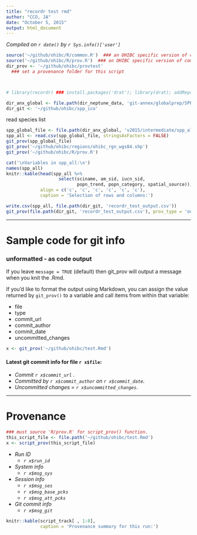 ```yaml
---
title: "recordr test rmd"
author: "CCO, JA"
date: "October 5, 2015"
output: html_document
---
```


*Compiled on `r date()` by `r Sys.info()['user']`*

``` r
source('~/github/ohibc/R/common.R')  ### an OHIBC specific version of common.R
source('~/github/ohibc/R/prov.R')  ### an OHIBC specific version of common.R
dir_prov <- '~/github/ohibc/provtest' 
  ### set a provenance folder for this script



# library(recordr) ### install.packages('drat'); library(drat); addRepo('NCEAS'); install.packages('recordr', type = 'source')

dir_anx_global <- file.path(dir_neptune_data, 'git-annex/globalprep/SPP_ICO')
dir_git <- '~/github/ohibc/spp_ico'

```

read species list

``` r
spp_global_file <- file.path(dir_anx_global, 'v2015/intermediate/spp_all.csv')
spp_all <- read.csv(spp_global_file, stringsAsFactors = FALSE)
git_prov(spp_global_file)
git_prov('~/github/ohibc/regions/ohibc_rgn_wgs84.shp')
git_prov('~/github/ohibc/R/prov.R')

cat('\nVariables in spp_all:\n')
names(spp_all)
knitr::kable(head(spp_all %>% 
                    select(sciname, am_sid, iucn_sid, 
                           popn_trend, popn_category, spatial_source)),
             align = c('c', 'c', 'c', 'c', 'c', 'c'),
             caption = 'Selection of rows and columns:')

write.csv(spp_all, file.path(dir_git, 'recordr_test_output.csv'))
git_prov(file.path(dir_git, 'recordr_test_output.csv'), prov_type = 'output')

```

-----

# Sample code for git info

### unformatted - as code output

If you leave `message = TRUE` (default) then git_prov will output a message when you knit the .Rmd.

If you'd like to format the output using Markdown, you can assign the value returned by `git_prov()` to a variable and call items from within that variable:

* file
* type
* commit_url
* commit_author
* commit_date
* uncommitted_changes

``` r
x <- git_prov('~/github/ohibc/test.Rmd')
```

#### Latest git commit info for file `r x$file`:

* *Commit `r x$commit_url ` .*
* *Committed by `r x$commit_author` on `r x$commit_date`.*
* *Uncommitted changes = `r x$uncommitted_changes`.*

-----

# Provenance

``` r
### must source 'R/prov.R' for script_prov() function.
this_script_file <- file.path('~/github/ohibc/test.Rmd')
x <- script_prov(this_script_file)
```

* *Run ID*
    * *`r x$run_id`*
* *System info*
    * *`r x$msg_sys`*
* *Session info*
    * *`r x$msg_ses`*
    * *`r x$msg_base_pcks`*
    * *`r x$msg_att_pcks`*
* *Git commit info*
    * *`r x$msg_git`*
    
``` r

knitr::kable(script_track[ , 1:8],
             caption = 'Provenance summary for this run:')

```
